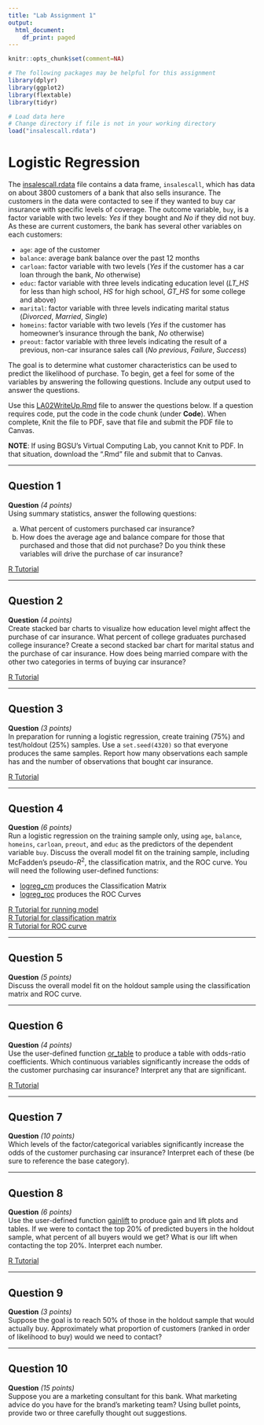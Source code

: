 ```yaml
---
title: "Lab Assignment 1"
output:
  html_document:
    df_print: paged
---
```

```r
knitr::opts_chunk$set(comment=NA)
```

```r
# The following packages may be helpful for this assignment
library(dplyr)
library(ggplot2)
library(flextable)
library(tidyr)
```

```r
# Load data here
# Change directory if file is not in your working directory
load("insalescall.rdata")
```

# Logistic Regression

The [insalescall.rdata](./insalescall.rdata) file contains a data frame, `insalescall`, which has data on about $3800$ customers of a bank that also sells insurance. The customers in the data were contacted to see if they wanted to buy car insurance with specific levels of coverage. The outcome variable, `buy`, is a factor variable with two levels: *Yes* if they bought and *No* if they did not buy. As these are current customers, the bank has several other variables on each customers:

* `age`: age of the customer
* `balance`: average bank balance over the past $12$ months
* `carloan`: factor variable with two levels (*Yes* if the customer has a car loan through the bank, *No* otherwise)
* `educ`: factor variable with three levels indicating education level (*LT_HS* for less than high school, *HS* for high school, *GT_HS* for some college and above)
* `marital`: factor variable with three levels indicating marital status (*Divorced*, *Married*, *Single*)
* `homeins`: factor variable with two levels (*Yes* if the customer has homeowner's insurance through the bank, *No* otherwise)
* `preout`: factor variable with three levels indicating the result of a previous, non-car insurance sales call (*No previous*, *Failure*, *Success*)

The goal is to determine what customer characteristics can be used to predict the likelihood of purchase.  To begin, get a feel for some of the variables by answering the following questions.  Include any output used to answer the questions.

Use this [LA02WriteUp.Rmd](./LA02WriteUp.Rmd) file to answer the questions below.  If a question requires code, put the code in the code chunk (under **Code**). When complete, Knit the file to PDF, save that file and submit the PDF file to Canvas.  

**NOTE**: If using BGSU's Virtual Computing Lab, you cannot Knit to PDF.  In that situation, download the ".Rmd" file and submit that to Canvas.

---

## Question 1

**Question** *(4 points)*  
Using summary statistics, answer the following questions:

a. What percent of customers purchased car insurance?
b. How does the average age and balance compare for those that purchased and those that did not purchase? Do you think these variables will drive the purchase of car insurance?


[R Tutorial](https://jdmeyer73.github.io/MKT4320RTut/examining-and-summarizing-data.html#tables-and-statistics){target="_blank" rel="noopener"}

---

## Question 2

**Question** *(4 points)*  
Create stacked bar charts to visualize how education level might affect the purchase of car insurance.  What percent of college graduates purchased college insurance? Create a second stacked bar chart for marital status and the purchase of car insurance. How does being married compare with the other two categories in terms of buying car insurance?


[R Tutorial](https://jdmeyer73.github.io/MKT4320RTut/examining-and-summarizing-data.html#stacked-bar-chart){target="_blank" rel="noopener"}

---

## Question 3

**Question** *(3 points)*  
In preparation for running a logistic regression, create training ($75\%$) and test/holdout ($25\%$) samples. Use a `set.seed(4320)` so that everyone produces the same samples. Report how many observations each sample has and the number of observations that bought car insurance.

[R Tutorial](https://jdmeyer73.github.io/MKT4320RTut/logistic-regression-binary.html#creating-train-and-test-samples){target="_blank" rel="noopener"}

---

## Question 4

**Question** *(6 points)*  
Run a logistic regression on the training sample only, using `age`, `balance`, `homeins`, `carloan`, `preout`, and `educ` as the predictors of the dependent variable `buy`.  Discuss the overall model fit on the training sample, including McFadden's pseudo-$R^2$, the classification matrix, and the ROC curve. You will need the following user-defined functions:

* [logreg_cm]("logreg_cm.R") produces the Classification Matrix
* [logreg_roc]("logreg_roc.R") produces the ROC Curves

[R Tutorial for running model](https://jdmeyer73.github.io/MKT4320RTut/logistic-regression-binary.html#logistic-regression-using-glm){target="_blank" rel="noopener"}  
[R Tutorial for classification matrix](https://jdmeyer73.github.io/MKT4320RTut/logistic-regression-binary.html#classification-matrix){target="_blank" rel="noopener"}  
[R Tutorial for ROC curve](https://jdmeyer73.github.io/MKT4320RTut/logistic-regression-binary.html#roc-curve){target="_blank" rel="noopener"}

---

## Question 5

**Question** *(5 points)*  
Discuss the overall model fit on the holdout sample using the classification matrix and ROC curve.

---

## Question 6

**Question** *(4 points)*  
Use the user-defined function [or_table]("or_table.R") to produce a table with odds-ratio coefficients.  Which continuous variables significantly increase the odds of the customer purchasing car insurance? Interpret any that are significant.

[R Tutorial](https://jdmeyer73.github.io/MKT4320RTut/logistic-regression-binary.html#logistic-regression-using-glm){target="_blank" rel="noopener"}

---

## Question 7

**Question** *(10 points)*  
Which levels of the factor/categorical variables significantly increase the odds of the customer purchasing car insurance?  Interpret each of these (be sure to reference the base category).

---

## Question 8

**Question** *(6 points)*  
Use the user-defined function [gainlift]("gainlift.R") to produce gain and lift plots and tables. If we were to contact the top 20% of predicted buyers in the holdout sample, what percent of all buyers would we get?  What is our lift when contacting the top 20%. Interpret each number.

[R Tutorial](https://jdmeyer73.github.io/MKT4320RTut/logistic-regression-binary.html#gainlift-charts-and-tables){target="_blank" rel="noopener"}

---

## Question 9

**Question** *(3 points)*  
Suppose the goal is to reach 50% of those in the holdout sample that would actually buy.  Approximately what proportion of customers (ranked in order of likelihood to buy) would we need to contact?

---

## Question 10

**Question** *(15 points)*  
Suppose you are a marketing consultant for this bank.  What marketing advice do you have for the brand’s marketing team?  Using bullet points, provide two or three carefully thought out suggestions.